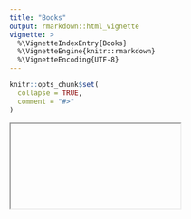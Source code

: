 ```yaml
---
title: "Books"
output: rmarkdown::html_vignette
vignette: >
  %\VignetteIndexEntry{Books}
  %\VignetteEngine{knitr::rmarkdown}
  %\VignetteEncoding{UTF-8}
---
```


```r
knitr::opts_chunk$set(
  collapse = TRUE,
  comment = "#>"
)
```

<body>
  <iframe src = "C:/Users/Hp/Desktop/Tratamientos de R/Paquetes/ILS/Book/ILSarticle.pdf"></iframe>
</body>


